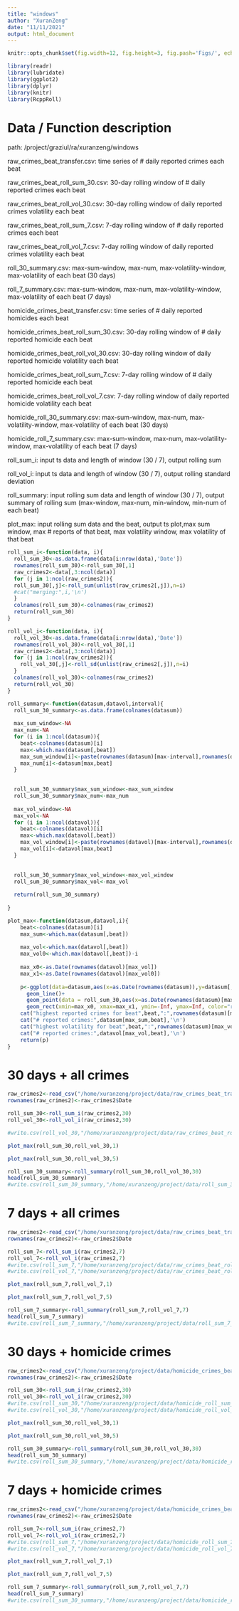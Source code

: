 ```yaml
---
title: "windows"
author: "XuranZeng"
date: "11/11/2021"
output: html_document
---
```


```r
knitr::opts_chunk$set(fig.width=12, fig.height=3, fig.pash='Figs/', echo = TRUE, warning=FALSE, message=FALSE)
```

```r
library(readr)
library(lubridate)
library(ggplot2)
library(dplyr)
library(knitr)
library(RcppRoll)
```



# Data / Function description
path: /project/graziul/ra/xuranzeng/windows

raw_crimes_beat_transfer.csv: time series of # daily reported crimes each beat

raw_crimes_beat_roll_sum_30.csv: 30-day rolling window of # daily reported crimes each beat

raw_crimes_beat_roll_vol_30.csv: 30-day rolling window of daily reported crimes volatility each beat

raw_crimes_beat_roll_sum_7.csv: 7-day rolling window of # daily reported crimes each beat

raw_crimes_beat_roll_vol_7.csv: 7-day rolling window of daily reported crimes volatility each beat

roll_30_summary.csv: max-sum-window, max-num, max-volatility-window, max-volatility of each beat (30 days)

roll_7_summary.csv: max-sum-window, max-num, max-volatility-window, max-volatility of each beat (7 days)


homicide_crimes_beat_transfer.csv: time series of # daily reported homicides each beat

homicide_crimes_beat_roll_sum_30.csv: 30-day rolling window of # daily reported homicide each beat

homicide_crimes_beat_roll_vol_30.csv: 30-day rolling window of daily reported homicide volatility each beat

homicide_crimes_beat_roll_sum_7.csv: 7-day rolling window of # daily reported homicide each beat

homicide_crimes_beat_roll_vol_7.csv: 7-day rolling window of daily reported homicide volatility each beat

homicide_roll_30_summary.csv: max-sum-window, max-num, max-volatility-window, max-volatility of each beat (30 days)

homicide_roll_7_summary.csv: max-sum-window, max-num, max-volatility-window, max-volatility of each beat (7 days)



roll_sum_i: input ts data and length of window (30 / 7), output rolling sum

roll_vol_i: input ts data and length of window (30 / 7), output rolling standard deviation

roll_summary: input rolling sum data and length of window (30 / 7), output summary of rolling sum (max-window, max-num, min-window, min-num of each beat)

plot_max: input rolling sum data and the beat, output ts plot,max sum window, max # reports of that beat, max volatility window, max volatility of that beat

```r
roll_sum_i<-function(data, i){
  roll_sum_30<-as.data.frame(data[i:nrow(data),'Date'])
  rownames(roll_sum_30)<-roll_sum_30[,1]
  raw_crimes2<-data[,3:ncol(data)]
  for (j in 1:ncol(raw_crimes2)){
  roll_sum_30[,j]<-roll_sum(unlist(raw_crimes2[,j]),n=i)
  #cat("merging:",i,'\n')
  }
  colnames(roll_sum_30)<-colnames(raw_crimes2)
  return(roll_sum_30)
}
```

```r
roll_vol_i<-function(data, i){
  roll_vol_30<-as.data.frame(data[i:nrow(data),'Date'])
  rownames(roll_vol_30)<-roll_vol_30[,1]
  raw_crimes2<-data[,3:ncol(data)]
  for (j in 1:ncol(raw_crimes2)){
    roll_vol_30[,j]<-roll_sd(unlist(raw_crimes2[,j]),n=i)
  }
  colnames(roll_vol_30)<-colnames(raw_crimes2)
  return(roll_vol_30)
}
```

```r
roll_summary<-function(datasum,datavol,interval){
  roll_sum_30_summary<-as.data.frame(colnames(datasum))
  
  max_sum_window<-NA
  max_num<-NA
  for (i in 1:ncol(datasum)){
    beat<-colnames(datasum)[i]
    max<-which.max(datasum[,beat])
    max_sum_window[i]<-paste(rownames(datasum)[max-interval],rownames(datasum)[max],sep = '-')
    max_num[i]<-datasum[max,beat]
  }

  
  roll_sum_30_summary$max_sum_window<-max_sum_window
  roll_sum_30_summary$max_num<-max_num
  
  max_vol_window<-NA
  max_vol<-NA
  for (i in 1:ncol(datavol)){
    beat<-colnames(datavol)[i]
    max<-which.max(datavol[,beat])
    max_vol_window[i]<-paste(rownames(datavol)[max-interval],rownames(datavol)[max],sep = '-')
    max_vol[i]<-datavol[max,beat]
  }

  
  roll_sum_30_summary$max_vol_window<-max_vol_window
  roll_sum_30_summary$max_vol<-max_vol
  
  return(roll_sum_30_summary)
  
}
```

```r
plot_max<-function(datasum,datavol,i){
    beat<-colnames(datasum)[i]
    max_sum<-which.max(datasum[,beat])
    
    max_vol<-which.max(datavol[,beat])
    max_vol0<-which.max(datavol[,beat])-i
    
    max_x0<-as.Date(rownames(datavol)[max_vol])
    max_x1<-as.Date(rownames(datavol)[max_vol0])
    
    p<-ggplot(data=datasum,aes(x=as.Date(rownames(datasum)),y=datasum[,beat],xlab="year",ylab=beat))+
      geom_line()+
      geom_point(data = roll_sum_30,aes(x=as.Date(rownames(datasum)[max_sum]),y=datasum[max_sum,beat]), color="red", size=3)+
      geom_rect(xmin=max_x0, xmax=max_x1, ymin=-Inf, ymax=Inf, color="red", alpha=0.5)
    cat("highest reported crimes for beat",beat,":",rownames(datasum)[max_sum-30],'-',rownames(datasum)[max_sum],'\n')
    cat("# reported crimes:",datasum[max_sum,beat],'\n')
    cat("highest volatility for beat",beat,":",rownames(datasum)[max_vol0],'-',rownames(datasum)[max_vol],'\n')
    cat("# reported crimes:",datavol[max_vol,beat],'\n')
    return(p)
}

```



# 30 days + all crimes

```r
raw_crimes2<-read_csv("/home/xuranzeng/project/data/raw_crimes_beat_transfer.csv",)
rownames(raw_crimes2)<-raw_crimes2$Date
```

```r
roll_sum_30<-roll_sum_i(raw_crimes2,30)
roll_vol_30<-roll_vol_i(raw_crimes2,30)

#write.csv(roll_vol_30,"/home/xuranzeng/project/data/raw_crimes_beat_roll_vol_30.csv")
```



```r
plot_max(roll_sum_30,roll_vol_30,1)

plot_max(roll_sum_30,roll_vol_30,5)
```

```r
roll_sum_30_summary<-roll_summary(roll_sum_30,roll_vol_30,30)
head(roll_sum_30_summary)
#write.csv(roll_sum_30_summary,"/home/xuranzeng/project/data/roll_sum_30_summary.csv")
```


# 7 days + all crimes
```r
raw_crimes2<-read_csv("/home/xuranzeng/project/data/raw_crimes_beat_transfer.csv",)
rownames(raw_crimes2)<-raw_crimes2$Date
```

```r
roll_sum_7<-roll_sum_i(raw_crimes2,7)
roll_vol_7<-roll_vol_i(raw_crimes2,7)
#write.csv(roll_sum_7,"/home/xuranzeng/project/data/raw_crimes_beat_roll_sum_7.csv")
#write.csv(roll_vol_7,"/home/xuranzeng/project/data/raw_crimes_beat_roll_vol_7.csv")
```


```r
plot_max(roll_sum_7,roll_vol_7,1)

plot_max(roll_sum_7,roll_vol_7,5)
```

```r
roll_sum_7_summary<-roll_summary(roll_sum_7,roll_vol_7,7)
head(roll_sum_7_summary)
#write.csv(roll_sum_7_summary,"/home/xuranzeng/project/data/roll_sum_7_summary.csv")
```






# 30 days + homicide crimes

```r
raw_crimes2<-read_csv("/home/xuranzeng/project/data/homicide_crimes_beat_transfer.csv",)
rownames(raw_crimes2)<-raw_crimes2$Date
```


```r
roll_sum_30<-roll_sum_i(raw_crimes2,30)
roll_vol_30<-roll_vol_i(raw_crimes2,30)
#write.csv(roll_sum_30,"/home/xuranzeng/project/data/homicide_roll_sum_30.csv")
#write.csv(roll_vol_30,"/home/xuranzeng/project/data/homicide_roll_vol_30.csv")
```


```r
plot_max(roll_sum_30,roll_vol_30,1)

plot_max(roll_sum_30,roll_vol_30,5)

```

```r
roll_sum_30_summary<-roll_summary(roll_sum_30,roll_vol_30,30)
head(roll_sum_30_summary)
#write.csv(roll_sum_30_summary,"/home/xuranzeng/project/data/homicide_roll_sum_30_summary.csv")
```



# 7 days + homicide crimes

```r
raw_crimes2<-read_csv("/home/xuranzeng/project/data/homicide_crimes_beat_transfer.csv",)
rownames(raw_crimes2)<-raw_crimes2$Date
```


```r
roll_sum_7<-roll_sum_i(raw_crimes2,7)
roll_vol_7<-roll_vol_i(raw_crimes2,7)
#write.csv(roll_sum_7,"/home/xuranzeng/project/data/homicide_roll_sum_7.csv")
#write.csv(roll_vol_7,"/home/xuranzeng/project/data/homicide_roll_vol_7.csv")
```


```r

plot_max(roll_sum_7,roll_vol_7,1)

plot_max(roll_sum_7,roll_vol_7,5)

```

```r
roll_sum_7_summary<-roll_summary(roll_sum_7,roll_vol_7,7)
head(roll_sum_7_summary)
#write.csv(roll_sum_30_summary,"/home/xuranzeng/project/data/homicide_roll_sum_7_summary.csv")
```

